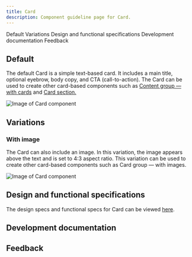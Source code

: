 ```yaml
---
title: Card
description: Component guideline page for Card.
---
```



<ComponentDescription name="Card" type="ui" />

<AnchorLinks>

<AnchorLink>Default</AnchorLink>
<AnchorLink>Variations</AnchorLink>
<AnchorLink>Design and functional specifications</AnchorLink>
<AnchorLink>Development documentation</AnchorLink>
<AnchorLink>Feedback</AnchorLink>

</AnchorLinks>

## Default
The default Card is a simple text-based card. It includes a main title, optional eyebrow, body copy, and CTA (call-to-action). The Card can be used to create other card-based components such as [Content group — with cards](https://www.ibm.com/standards/web/carbon-for-ibm-dotcom/patterns/content-group-with-cards) and [Card section.](https://www.ibm.com/standards/web/carbon-for-ibm-dotcom/patterns/card-section)

<Row>
<Column colMd={8} colLg={8}>

![Image of Card component](../../images/component/card/card-component-default.jpg)

</Column>
</Row>


## Variations

### With image
The Card can also include an image. In this variation, the image appears above the text and is set to 4:3 aspect ratio. This variation can be used to create other card-based components such as Card group — with images.

<Row>
<Column colMd={8} colLg={8}>

![Image of Card component](../../images/component/card/card-component-image.jpg)

</Column>
</Row>

## Design and functional specifications
The design specs and functional specs for Card can be viewed <a href="https://ibm.box.com/s/hgvu48r1fv2ga2h0yn3qshrtxjc71vch" target="_blank">here</a>.


## Development documentation

<ComponentStatus name="Card" type="ui" />


## Feedback

<ComponentFeedback />
